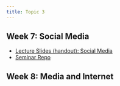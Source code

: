 ```yaml
---
title: Topic 3
---
```



## Week 7: Social Media

- [Lecture Slides (handout): Social Media](https://github.com/GV330/course_materials/blob/main/lectures/GV330_Lecture6_Social_Media.pdf)
- [Seminar Repo](https://github.com/GV330/seminar6_SocialMedia)

## Week 8: Media and Internet

